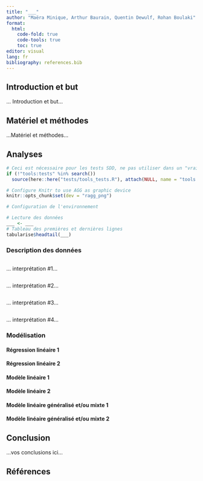 ```yaml
---
title: "___"
author: "Maëra Minique, Arthur Baurain, Quentin Dewulf, Rohan Boulaki"
format:
  html:
    code-fold: true
    code-tools: true
    toc: true
editor: visual
lang: fr
bibliography: references.bib
---
```


<!--# Ceci est un commentaire. -->

<!--% Ceci est une consigne. Ne jamais modifier ni déplacer les consignes dans le document ! -->

<!--% Complétez le titre et le nom des auteurs (auteur1, auteur2, auteur3 et auteur 4) dans l'entête YAML.-->

## Introduction et but

<!--% Rédigez une courte introduction de 3 ou 5 phrases qui présente vos données. Ajoutez une phrase de but (que vous remanierez éventuellement en fonction des modèles que vous ajouterez plus tard). Vous pouvez citer la bibliographie en utilisant le formatage Markdown ad hoc et en incluant votre référence au format bibtex dans le fichier references.bib. -->

... Introduction et but...

## Matériel et méthodes

<!--% Indiquez ici d'où viennent les données et aussi quel logiciel (et version) vous utilisez pour les analyses. Inspirez-vous des projets du premier module de SDD II. -->

...Matériel et méthodes...

## Analyses

```r
# Ceci est nécessaire pour les tests SDD, ne pas utiliser dans un "vrai" projet
if (!"tools:tests" %in% search())
  source(here::here("tests/tools_tests.R"), attach(NULL, name = "tools:tests"))

# Configure Knitr to use AGG as graphic device
knitr::opts_chunk$set(dev = "ragg_png")

# Configuration de l'environnement

```

<!--% Importez les données que vous aurez préalablement nettoyées, remaniées et labélisées dans le script R nommé `R/import.R`. -->

```r
# Lecture des données
___ <- ___
# Tableau des premières et dernières lignes
tabularise$headtail(___)
```

### Description des données

<!--% Chaque étudiant réalise et interprète un graphique pertinent en lien avec le but fixé et les modèles qui seront réalisés. Graphique et interprétation de l'étudiant #1 ci-dessous. -->

```r

```

... interprétation #1...

<!--% Graphique et interprétation de l'étudiant #2 ci-dessous. -->

```r

```

... interprétation #2...

<!--% Graphique et interprétation de l'étudiant #3 ci-dessous. -->

```r

```

... interprétation #3...

<!--% Graphique et interprétation de l'étudiant #4 ci-dessous. -->

```r

```

... interprétation #4...

### Modélisation

<!--% Chaque modèle doit être décrit à l'aide d'un graphique et d'un tableau résumant le modèle. Les équations paramétrées de tous les modèles doivent être également présentes. L'analyse des résidus sera réalisée et interprétée pour chaque modèle. -->

#### Régression linéaire 1

<!--% Ajustez une régression linéaire simple, multiple ou polynomiale par paire d'étudiants dans cette section (donc, deux modèles pour l'équipe de quatre). -->

#### Régression linéaire 2

<!--% Ajustez une régression linéaire simple, multiple ou polynomiale par paire d'étudiants dans cette section (donc, deux modèles pour l'équipe de quatre). -->

#### Modèle linéaire 1

<!--% Construisez un modèle linéaire par paire d'étudiants dans cette section. -->

#### Modèle linéaire 2

<!--% Construisez un modèle linéaire par paire d'étudiants dans cette section. -->

#### Modèle linéaire généralisé et/ou mixte 1

<!--% Élaborez un modèle linéaire généralisé ou mixte par paire d'étudiants dans cette section. -->

#### Modèle linéaire généralisé et/ou mixte 2

<!--% Élaborez un modèle linéaire généralisé ou mixte par paire d'étudiants dans cette section. -->

## Conclusion

<!--% Lorsque toutes les analyses sont réalisées, terminez ce bloc-notes avec 3 à 6 phrases de conclusion en rapport avec ce que vous avez observé dans vos analyses. Quels sont les modèles les plus pertinents que vous retenez ? -->

...vos conclusions ici...

## Références

<!--% N'indiquez rien ci-dessous. Quarto se chargera de rajouter vos références bibliographiques automatiquement. -->
